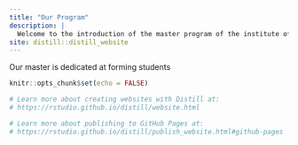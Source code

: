 ```yaml
---
title: "Our Program"
description: |
  Welcome to the introduction of the master program of the institute of oceanography, National Taiwan University
site: distill::distill_website
---
```


Our master is dedicated at forming students 



```r
knitr::opts_chunk$set(echo = FALSE)

# Learn more about creating websites with Distill at:
# https://rstudio.github.io/distill/website.html

# Learn more about publishing to GitHub Pages at:
# https://rstudio.github.io/distill/publish_website.html#github-pages

```

